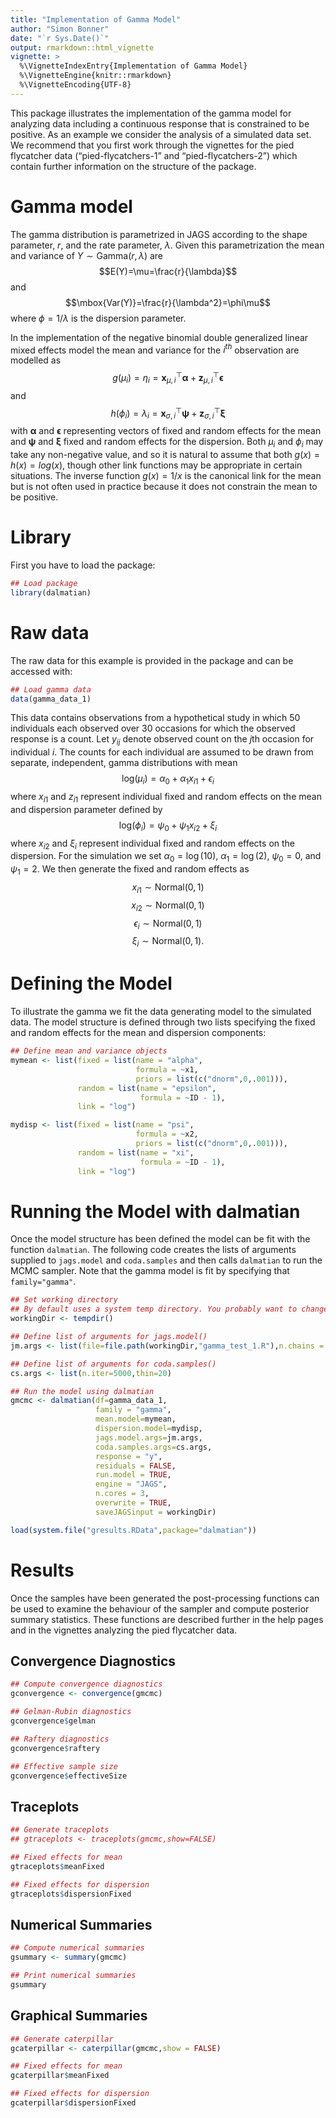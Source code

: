 ```yaml
---
title: "Implementation of Gamma Model"
author: "Simon Bonner"
date: "`r Sys.Date()`"
output: rmarkdown::html_vignette
vignette: >
  %\VignetteIndexEntry{Implementation of Gamma Model}
  %\VignetteEngine{knitr::rmarkdown}
  %\VignetteEncoding{UTF-8}
---
```


This package illustrates the implementation of the gamma model for analyzing data including a continuous response that is constrained to be positive. As an example we consider the analysis of a simulated data set. We recommend that you first work through the vignettes for the pied flycatcher data ("pied-flycatchers-1" and "pied-flycatchers-2") which contain further information on the structure of the package.

# Gamma model

The gamma distribution is parametrized in JAGS according to the shape parameter, $r$, and the rate parameter, $\lambda$. Given this parametrization the mean and variance of $Y \sim \mbox{Gamma}(r,\lambda)$ are
$$E(Y)=\mu=\frac{r}{\lambda}$$
and 
$$\mbox{Var(Y)}=\frac{r}{\lambda^2}=\phi\mu$$
where $\phi=1/\lambda$ is the dispersion parameter. 

In the implementation of the negative binomial double generalized linear mixed effects model the mean and variance for the $i^{th}$ observation are modelled as
$$
g(\mu_i)=\eta_i=\mathbf x_{\mu,i}^\top \mathbf \alpha + \mathbf z_{\mu,i}^\top \mathbf \epsilon
$$
and 
$$
h(\phi_i)=\lambda_i= \mathbf x_{\sigma,i}^\top \mathbf \psi + \mathbf z_{\sigma,i}^\top \mathbf \xi
$$
with $\mathbf \alpha$ and $\mathbf \epsilon$ representing vectors of fixed and random effects for the mean and $\mathbf \psi$ and $\mathbf \xi$ fixed and random effects for the dispersion. Both $\mu_i$ and $\phi_i$ may take any non-negative value, and so it is natural to assume that both $g(x)=h(x)=log(x)$, though other link functions may be appropriate in certain situations. The inverse function $g(x)=1/x$ is the canonical link for the mean but is not often used in practice because it does not constrain the mean to be positive. 

# Library

First you have to load the package:
```r
## Load package
library(dalmatian)
```

# Raw data

The raw data for this example is provided in the package and can be accessed with:
```r
## Load gamma data
data(gamma_data_1)
```
This data contains observations from a hypothetical study in which 50 individuals each observed over 30 occasions for which the observed response is a count. Let $y_{ij}$ denote observed count on the $j$th occasion for individual $i$. The counts for each individual are assumed to be drawn from separate, independent, gamma distributions with mean
$$\mbox{log}(\mu_{i})=\alpha_0 + \alpha_1 x_{i1} + \epsilon_{i}$$
where $x_{i1}$ and $z_{i1}$ represent individual fixed and random effects on the mean and dispersion parameter defined by
$$\mbox{log}(\phi_{i})=\psi_0 + \psi_1 x_{i2} + \xi_{i}$$
where $x_{i2}$ and $\xi_{i}$ represent individual fixed and random effects on the dispersion. For the simulation we set $\alpha_0=\log(10)$, $\alpha_1=\log(2)$, $\psi_0=0$, and $\psi_1=2$. We then generate the fixed and random effects as
$$x_{i1} \sim \mbox{Normal}(0,1)$$
$$x_{i2} \sim \mbox{Normal}(0,1)$$
$$\epsilon_{i} \sim \mbox{Normal}(0,1)$$
$$\xi_{i} \sim \mbox{Normal}(0,1).$$

# Defining the Model

To illustrate the gamma we fit the data generating model to the simulated data. The model structure is defined through two lists specifying the fixed and random effects for the mean and dispersion components:

```r
## Define mean and variance objects
mymean <- list(fixed = list(name = "alpha",
                            formula = ~x1,
                            priors = list(c("dnorm",0,.001))),
               random = list(name = "epsilon",
                             formula = ~ID - 1),
               link = "log")

mydisp <- list(fixed = list(name = "psi",
                            formula = ~x2,
                            priors = list(c("dnorm",0,.001))),
               random = list(name = "xi",
                             formula = ~ID - 1),
               link = "log")
```

# Running the Model with dalmatian

Once the model structure has been defined the model can be fit with the function `dalmatian`. The following code creates the lists of arguments supplied to `jags.model` and `coda.samples` and then calls `dalmatian` to run the MCMC sampler. Note that the gamma model is fit by specifying that `family="gamma"`.

```r

## Set working directory
## By default uses a system temp directory. You probably want to change this.
workingDir <- tempdir()

## Define list of arguments for jags.model()
jm.args <- list(file=file.path(workingDir,"gamma_test_1.R"),n.chains = 3, n.adapt = 1000)

## Define list of arguments for coda.samples()
cs.args <- list(n.iter=5000,thin=20)

## Run the model using dalmatian
gmcmc <- dalmatian(df=gamma_data_1,
                   family = "gamma",
                   mean.model=mymean,
                   dispersion.model=mydisp,
                   jags.model.args=jm.args,
                   coda.samples.args=cs.args,
                   response = "y",
                   residuals = FALSE,
                   run.model = TRUE,
                   engine = "JAGS",
                   n.cores = 3,
                   overwrite = TRUE,
                   saveJAGSinput = workingDir)
```

```r
load(system.file("gresults.RData",package="dalmatian"))
```

# Results

Once the samples have been generated the post-processing functions can be used to examine the behaviour of the sampler and compute posterior summary statistics. These functions are described further in the help pages and in the vignettes analyzing the pied flycatcher data.

## Convergence Diagnostics
```r
## Compute convergence diagnostics
gconvergence <- convergence(gmcmc)

```

```r
## Gelman-Rubin diagnostics
gconvergence$gelman

## Raftery diagnostics
gconvergence$raftery

## Effective sample size
gconvergence$effectiveSize
```

## Traceplots
```r
## Generate traceplots
## gtraceplots <- traceplots(gmcmc,show=FALSE)

```

```r
## Fixed effects for mean
gtraceplots$meanFixed

## Fixed effects for dispersion
gtraceplots$dispersionFixed
```

## Numerical Summaries
```r
## Compute numerical summaries
gsummary <- summary(gmcmc)
```

```r
## Print numerical summaries
gsummary
```

## Graphical Summaries
```r
## Generate caterpillar
gcaterpillar <- caterpillar(gmcmc,show = FALSE)

```

```r
## Fixed effects for mean
gcaterpillar$meanFixed

## Fixed effects for dispersion
gcaterpillar$dispersionFixed
```

